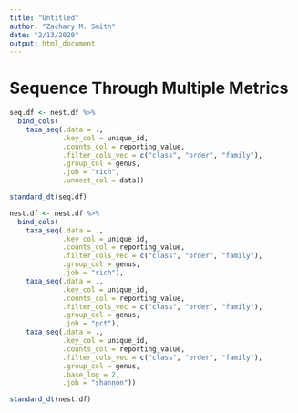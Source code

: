 ```yaml
---
title: "Untitled"
author: "Zachary M. Smith"
date: "2/13/2020"
output: html_document
---
```


# Sequence Through Multiple Metrics

```r
seq.df <- nest.df %>% 
  bind_cols(
    taxa_seq(.data = .,
             .key_col = unique_id,
             .counts_col = reporting_value,
             .filter_cols_vec = c("class", "order", "family"),
             .group_col = genus,
             .job = "rich",
             .unnest_col = data))
```


```r
standard_dt(seq.df)
```


```r
nest.df <- nest.df %>% 
  bind_cols(
    taxa_seq(.data = .,
             .key_col = unique_id,
             .counts_col = reporting_value,
             .filter_cols_vec = c("class", "order", "family"),
             .group_col = genus,
             .job = "rich"),
    taxa_seq(.data = .,
             .key_col = unique_id,
             .counts_col = reporting_value,
             .filter_cols_vec = c("class", "order", "family"),
             .group_col = genus,
             .job = "pct"),
    taxa_seq(.data = .,
             .key_col = unique_id,
             .counts_col = reporting_value,
             .filter_cols_vec = c("class", "order", "family"),
             .group_col = genus,
             .base_log = 2,
             .job = "shannon"))
```


```r
standard_dt(nest.df)
```
